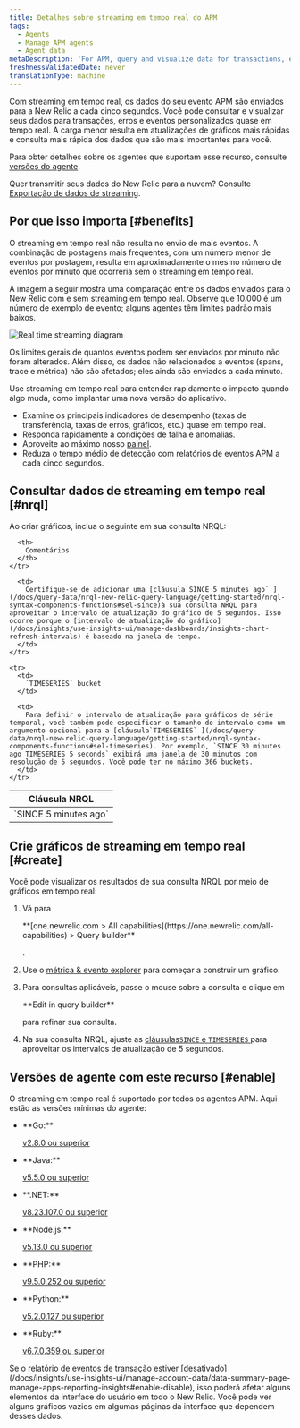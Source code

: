 ```yaml
---
title: Detalhes sobre streaming em tempo real do APM
tags:
  - Agents
  - Manage APM agents
  - Agent data
metaDescription: 'For APM, query and visualize data for transactions, errors, and custom events in  near real time.'
freshnessValidatedDate: never
translationType: machine
---
```


Com streaming em tempo real, os dados do seu evento APM são enviados para a New Relic a cada cinco segundos. Você pode consultar e visualizar seus dados para transações, erros e eventos personalizados quase em tempo real. A carga menor resulta em atualizações de gráficos mais rápidas e consulta mais rápida dos dados que são mais importantes para você.

Para obter detalhes sobre os agentes que suportam esse recurso, consulte [versões do agente](#enable).

Quer transmitir seus dados do New Relic para a nuvem? Consulte [Exportação de dados de streaming](/docs/apis/nerdgraph/examples/nerdgraph-streaming-export).

## Por que isso importa [#benefits]

O streaming em tempo real não resulta no envio de mais eventos. A combinação de postagens mais frequentes, com um número menor de eventos por postagem, resulta em aproximadamente o mesmo número de eventos por minuto que ocorreria sem o streaming em tempo real.

A imagem a seguir mostra uma comparação entre os dados enviados para o New Relic com e sem streaming em tempo real. Observe que 10.000 é um número de exemplo de evento; alguns agentes têm limites padrão mais baixos.

<img
  title="Real time streaming diagram"
  alt="Real time streaming diagram"
  src="/images/apm_diagram_real-time-streaming.webp"
/>

Os limites gerais de quantos eventos podem ser enviados por minuto não foram alterados. Além disso, os dados não relacionados a eventos (spans, trace e métrica) não são afetados; eles ainda são enviados a cada minuto.

Use streaming em tempo real para entender rapidamente o impacto quando algo muda, como implantar uma nova versão do aplicativo.

* Examine os principais indicadores de desempenho (taxas de transferência, taxas de erros, gráficos, etc.) quase em tempo real.
* Responda rapidamente a condições de falha e anomalias.
* Aproveite ao máximo nosso [painel](#create).
* Reduza o tempo médio de detecção com relatórios de eventos APM a cada cinco segundos.

## Consultar dados de streaming em tempo real [#nrql]

Ao criar gráficos, inclua o seguinte em sua consulta NRQL:

<table>
  <thead>
    <tr>
      <th style={{ width: "250px" }}>
        Cláusula NRQL
      </th>

      <th>
        Comentários
      </th>
    </tr>
  </thead>

  <tbody>
    <tr>
      <td>
        `SINCE 5 minutes ago`
      </td>

      <td>
        Certifique-se de adicionar uma [cláusula`SINCE 5 minutes ago` ](/docs/query-data/nrql-new-relic-query-language/getting-started/nrql-syntax-components-functions#sel-since)à sua consulta NRQL para aproveitar o intervalo de atualização do gráfico de 5 segundos. Isso ocorre porque o [intervalo de atualização do gráfico](/docs/insights/use-insights-ui/manage-dashboards/insights-chart-refresh-intervals) é baseado na janela de tempo.
      </td>
    </tr>

    <tr>
      <td>
        `TIMESERIES` bucket
      </td>

      <td>
        Para definir o intervalo de atualização para gráficos de série temporal, você também pode especificar o tamanho do intervalo como um argumento opcional para a [cláusula`TIMESERIES` ](/docs/query-data/nrql-new-relic-query-language/getting-started/nrql-syntax-components-functions#sel-timeseries). Por exemplo, `SINCE 30 minutes ago TIMESERIES 5 seconds` exibirá uma janela de 30 minutos com resolução de 5 segundos. Você pode ter no máximo 366 buckets.
      </td>
    </tr>
  </tbody>
</table>

## Crie gráficos de streaming em tempo real [#create]

Você pode visualizar os resultados de sua consulta NRQL por meio de gráficos em tempo real:

1. Vá para

   <DNT>
     **[one.newrelic.com > All capabilities](https://one.newrelic.com/all-capabilities) > Query builder**
   </DNT>

   .

2. Use o [métrica & evento explorer](/docs/query-your-data/explore-query-data/browse-data/introduction-data-explorer) para começar a construir um gráfico.

3. Para consultas aplicáveis, passe o mouse sobre a consulta e clique em

   <DNT>
     **Edit in query builder**
   </DNT>

   para refinar sua consulta.

4. Na sua consulta NRQL, ajuste as [cláusulas`SINCE` e `TIMESERIES` ](#nrql)para aproveitar os intervalos de atualização de 5 segundos.

## Versões de agente com este recurso [#enable]

O streaming em tempo real é suportado por todos os agentes APM. Aqui estão as versões mínimas do agente:

* <DNT>
    **Go:**
  </DNT>

  [v2.8.0 ou superior](/docs/release-notes/agent-release-notes/go-release-notes)

* <DNT>
    **Java:**
  </DNT>

  [v5.5.0 ou superior](/docs/release-notes/agent-release-notes/java-release-notes)

* <DNT>
    **.NET:**
  </DNT>

  [v8.23.107.0 ou superior](/docs/release-notes/agent-release-notes/net-release-notes)

* <DNT>
    **Node.js:**
  </DNT>

  [v5.13.0 ou superior](/docs/release-notes/agent-release-notes/nodejs-release-notes)

* <DNT>
    **PHP:**
  </DNT>

  [v9.5.0.252 ou superior](/docs/release-notes/agent-release-notes/php-release-notes)

* <DNT>
    **Python:**
  </DNT>

  [v5.2.0.127 ou superior](/docs/release-notes/agent-release-notes/python-release-notes)

* <DNT>
    **Ruby:**
  </DNT>

  [v6.7.0.359 ou superior](/docs/release-notes/agent-release-notes/ruby-release-notes)

<Callout variant="caution">
  Se o relatório de eventos de transação estiver [desativado](/docs/insights/use-insights-ui/manage-account-data/data-summary-page-manage-apps-reporting-insights#enable-disable), isso poderá afetar alguns elementos da interface do usuário em todo o New Relic. Você pode ver alguns gráficos vazios em algumas páginas da interface que dependem desses dados.
</Callout>
